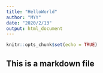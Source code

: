 ```yaml
---
title: "HelloWorld"
author: "MYY"
date: "2020/2/13"
output: html_document
---
```


```r
knitr::opts_chunk$set(echo = TRUE)
```

## This is a markdown file